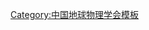 {{Navbox
| name   = 中国地球物理学会第二届理事会
| title  = [[中国地球物理学会]]第二届理事会
| above  = 1963年9月－1966年
| bodyclass = hlist
| group1 = 理事长
| list1  = [[顾功叙]]
| group2 = 副理事长
| list2  = [[翁文波]]
| group3 = 秘书长
| list3  = [[傅承义]]
| group4 = 
| list4  = 
| group5 = 
| list5  = 
| group6 = 
| list6  = 
}}<noinclude>
{{collapsible option}}
[[Category:中国地球物理学会模板]]
</noinclude>